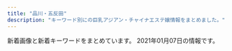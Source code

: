 ```yaml
---
title: "品川・五反田"
description: "キーワード別にの巨乳アジアン・チャイナエステ嬢情報をまとめました。"
---
```


新着画像と新着キーワードをまとめています。
2021年01月07日の情報です。

<DmmAffiliateIns />
<KeywordTable
  shops={
    [
    {
        "station": "JR\u4e94\u53cd\u7530\u99c5\u897f\u53e3",
        "img_links": [
            "http://www.relax-cs.com/images/image-04.jpg",
            "http://www.relax-cs.com/css/nav/nav-006.jpg",
            "http://www.relax-cs.com/images/staff03.jpg",
            "http://www.relax-cs.com/images/staff10.jpg",
            "http://www.relax-cs.com/css/staff/staff007.jpg",
            "http://www.relax-cs.com/css/tdimg005.jpg",
            "http://www.relax-cs.com/css/nav/nav-003.jpg",
            "http://www.relax-cs.com/css/nav/change-003.jpg",
            "http://www.relax-cs.com/css/tdimg004.jpg",
            "http://www.relax-cs.com/css/top-change.jpg",
            "http://www.relax-cs.com/css/nav/change-006.jpg",
            "http://www.relax-cs.com/css/nav/nav-004.jpg",
            "http://www.relax-cs.com/css/nav/nav-007.jpg",
            "http://www.relax-cs.com/css/staff/staff01.jpg",
            "http://www.relax-cs.com/css/tdimg06.jpg",
            "http://www.relax-cs.com/images/image-07.jpg",
            "http://www.relax-cs.com/css/nav/nav-002.jpg",
            "http://www.relax-cs.com/css/keiraku-img02.jpg",
            "http://www.relax-cs.com/css/keiraku-img03.jpg",
            "http://www.relax-cs.com/css/nav/change-005.jpg",
            "http://www.relax-cs.com/images/image-3.jpg",
            "http://www.relax-cs.com/css/keiraku-img01.jpg",
            "http://www.relax-cs.com/css/nav/change-007.jpg",
            "http://www.relax-cs.com/css/progress-04.jpg",
            "http://www.relax-cs.com/css/tdimg03.jpg",
            "http://www.relax-cs.com/css/tdimg007.jpg",
            "http://www.relax-cs.com/css/progress-02.jpg",
            "http://www.relax-cs.com/images/staff007.jpg",
            "http://www.relax-cs.com/css/keiraku-img04.jpg",
            "http://www.relax-cs.com/css/nav/change-004.jpg",
            "http://www.relax-cs.com/css/staff/staff10.jpg",
            "http://www.relax-cs.com/images/image-05.jpg",
            "http://www.relax-cs.com/images/image-1.jpg",
            "http://www.relax-cs.com/css/nav/change-001.jpg",
            "http://www.relax-cs.com/css/nav/nav-005.jpg",
            "http://www.relax-cs.com/css/progress-03.jpg",
            "http://www.relax-cs.com/css/staff/staff02.jpg",
            "http://www.relax-cs.com/css/staff/staff06.jpg",
            "http://www.relax-cs.com/css/tdimg01.jpg",
            "http://www.relax-cs.com/images/image-6.jpg",
            "http://www.relax-cs.com/images/staff01.jpg",
            "http://www.relax-cs.com/css/progress-01.jpg",
            "http://www.relax-cs.com/images/image-2.jpg",
            "http://www.relax-cs.com/css/nav/nav-001.jpg",
            "http://www.relax-cs.com/css/tdimg02.jpg",
            "http://www.relax-cs.com/images/staff05.jpg",
            "http://www.relax-cs.com/css/nav/change-002.jpg"
        ],
        "url": "http://www.relax-cs.com/",
        "name": "\u30af\u30e9\u30ea\u30bb\u30fc\u30b8 \uff5eClary Sage\uff5e",
        "keywords": {
            "C": 8
        }
    },
    {
        "station": "JR\u4e94\u53cd\u7530\u99c5\u897f\u53e3",
        "keywords": {},
        "url": "https://loveraspberry.eei.jp/",
        "name": "\u7652\u3057\u30cf\u30a6\u30b9",
        "img_links": [
            "http://\u30a2\u30b8\u30a2\u30f3\u30a8\u30b9\u30c6.biz/images/88-31.jpg",
            "https://www.hatena.ne.jp/images/wwwridge/ok@2x.png",
            "http://b.hatena.ne.jp/images/v4/public/add/hatenabookmark_ios7.png",
            "http://momipara.jp/img/link/momi88.jpg",
            "http://b.hatena.ne.jp/images/v4/public/add/hatenabookmark_android.png",
            "https://www.hatena.ne.jp/images/wwwridge/ng@2x.png",
            "https://www.hatena.ne.jp/images/wwwridge/help@2x.png",
            "https://b.hatena.ne.jp/images/v4/public/add/hatenabookmark_android.png",
            "https://b.hatena.ne.jp/images/v4/public/add/hatenabookmark_ios7.png",
            "https://b.st-hatena.com/images/entry-button/button-only@2x.png"
        ]
    },
    {
        "station": "\u6238\u8d8a\u9280\u5ea7\u99c5",
        "img_links": [
            "http://lacure.link/images/r1.jpg",
            "http://lacure.link/images/asali.jpg",
            "http://lacure.link/images/sayuri.jpg",
            "http://lacure.link/images/kol.jpg",
            "http://lacure.link/images/g5.jpg",
            "http://lacure.link/images/r3.jpg",
            "http://lacure.link/images/news.png",
            "http://lacure.link/images/face.png",
            "http://lacure.link/images/top2.jpg",
            "http://lacure.link/images/s_staff.png",
            "http://lacure.link/images/kiki.jpg",
            "http://lacure.link/images/left3.png",
            "http://lacure.link/images/r5.jpg",
            "http://lacure.link/images/gb01.png",
            "http://lacure.link/images/zi.png",
            "http://lacure.link/images/g2.jpg",
            "http://lacure.link/images/r2.jpg",
            "http://lacure.link/images/g3.jpg",
            "http://lacure.link/images/r6.jpg",
            "http://lacure.link/images/g0.jpg",
            "http://lacure.link/images/s1.jpg",
            "http://lacure.link/images/g1.jpg",
            "http://lacure.link/images/g6.jpg",
            "http://lacure.link/images/yuki.jpg",
            "http://lacure.link/images/r4.jpg"
        ],
        "keywords": {},
        "url": "http://lacure.link/",
        "name": "\u30e9\u30ad\u30e5\u30a2"
    },
    {
        "station": "JR\u4e94\u53cd\u7530\u99c5\u6771\u53e3",
        "url": "http://www.relax-fuyou.info/",
        "name": "\u8299\u84c9\uff5e\u30d5\u30e8\u30a6\uff5e",
        "keywords": {
            "84": 5,
            "90": 2,
            "88": 3,
            "86": 2,
            "G": 1,
            "D": 5,
            "C": 3,
            "E": 5,
            "87": 2
        },
        "img_links": [
            "http://www.relax-fuyou.info/img/sta17.jpg",
            "http://www.relax-fuyou.info/img/st10.jpg",
            "http://www.relax-fuyou.info/img/st11.jpg",
            "http://www.relax-fuyou.info/img/sta8.jpg",
            "http://www.relax-fuyou.info/img/st141.jpg",
            "http://www.relax-fuyou.info/img/st5.jpg",
            "http://www.relax-fuyou.info/img/st7.jpg",
            "http://www.relax-fuyou.info/img/st181.jpg",
            "http://www.relax-fuyou.info/img/st110.jpg",
            "http://www.relax-fuyou.info/img/st42.jpg",
            "http://www.relax-fuyou.info/img/r9.jpg",
            "http://www.relax-fuyou.info/img/top.jpg",
            "http://www.relax-fuyou.info/img/st17.jpg",
            "http://www.relax-fuyou.info/img/st150.jpg",
            "http://www.relax-fuyou.info/img/st201.jpg",
            "http://www.relax-fuyou.info/img/sta5.jpg",
            "http://www.relax-fuyou.info/img/st191.jpg",
            "http://www.relax-fuyou.info/img/sta18.jpg",
            "http://www.relax-fuyou.info/img/st161.jpg",
            "http://www.relax-fuyou.info/img/sta15.jpg",
            "http://www.relax-fuyou.info/img/st171.jpg",
            "http://www.relax-fuyou.info/img/st160.jpg",
            "http://www.relax-fuyou.info/img/st8.jpg",
            "http://www.relax-fuyou.info/img/sta20.jpg",
            "http://www.relax-fuyou.info/img/sta1.jpg",
            "http://www.relax-fuyou.info/img/st72.jpg",
            "http://www.relax-fuyou.info/img/st140.jpg",
            "http://www.relax-fuyou.info/img/st1.jpg",
            "http://www.relax-fuyou.info/img/st71.jpg",
            "http://www.relax-fuyou.info/img/sta16.jpg",
            "http://www.relax-fuyou.info/img/st41.jpg",
            "http://www.relax-fuyou.info/img/sta19.jpg"
        ]
    },
    {
        "img_links": [
            "http://p-fly.work/images/news.jpg",
            "http://p-fly.work/images/line.png",
            "http://p-fly.work/images/int1.jpg",
            "http://p-fly.work/images/b1.jpg",
            "http://p-fly.work/images/sys4.png",
            "http://p-fly.work/img/yuyu1.jpg",
            "http://p-fly.work/staff/yuyu.jpg",
            "http://p-fly.work/images/9.jpg",
            "http://p-fly.work/images/b2.jpg",
            "http://p-fly.work/images/tr.jpg",
            "http://p-fly.work/images/staff_t.png",
            "http://p-fly.work/staff/mai.jpg",
            "http://p-fly.work/images/interior_t.png",
            "http://p-fly.work/images/7.jpg",
            "http://p-fly.work/images/12.jpg",
            "http://p-fly.work/staff/kiki.jpg",
            "http://p-fly.work/img/mai1.jpg",
            "http://p-fly.work/images/int2.png",
            "http://p-fly.work/images/sys3.jpg",
            "http://p-fly.work/images/head.png",
            "http://p-fly.work/staff/sara.jpg",
            "http://p-fly.work/images/b3.jpg",
            "http://p-fly.work/img/kiki1.jpg",
            "http://p-fly.work/images/sys1.jpg",
            "http://p-fly.work/images/mobile.jpg",
            "http://p-fly.work/images/1.jpg",
            "http://p-fly.work/images/sys2.jpg",
            "http://p-fly.work/images/ac1.jpg",
            "http://p-fly.work/img/sara1.jpg"
        ],
        "station": "JR\u4e94\u53cd\u7530\u99c5\u897f\u53e3",
        "name": "\u7d2b\u306e\u8776",
        "url": "http://p-fly.work/",
        "keywords": {}
    },
    {
        "station": "JR\u4e94\u53cd\u7530\u99c5\u897f\u53e3",
        "keywords": {
            "86": 2,
            "E": 8,
            "88": 2,
            "87": 4,
            "85": 2
        },
        "url": "http://es-mirei.com/",
        "name": "\u7f8e\u4f36",
        "img_links": [
            "http://es-mirei.com/images/store/02.jpg",
            "http://es-mirei.com/staffPhoto/b20170728165256.jpg",
            "http://es-mirei.com/staffPhoto/b20170908125528.jpg",
            "http://es-mirei.com/images/noImg.jpg",
            "http://es-mirei.com/staffPhoto/b20170911152129.jpg",
            "http://es-mirei.com/staffPhoto/s20180209180323.jpg",
            "http://es-mirei.com/images/store/05.jpg",
            "http://es-mirei.com/images/s3Slider1Images/01.jpg",
            "http://es-mirei.com/images/s3Slider1Images/03.jpg",
            "http://es-mirei.com/staffPhoto/b20180209180323.jpg",
            "http://es-mirei.com/staffPhoto/s20170911152114.jpg",
            "http://es-mirei.com/staffPhoto/b20180613122502.jpg",
            "http://es-mirei.com/staffPhoto/s20170728165256.jpg",
            "http://es-mirei.com/images/s3Slider1Images/02.jpg",
            "http://es-mirei.com/images/store/01.jpg",
            "http://es-mirei.com/staffPhoto/b20170728165302.jpg",
            "http://es-mirei.com/staffPhoto/s20170911152129.jpg",
            "http://es-mirei.com/images/store/04.jpg",
            "http://es-mirei.com/images/returnStaffBtn.png",
            "http://es-mirei.com/images/store/03.jpg",
            "http://es-mirei.com/staffPhoto/s20170728165302.jpg",
            "http://es-mirei.com/images/store/06.jpg",
            "http://es-mirei.com/staffPhoto/b20170911152114.jpg",
            "http://es-mirei.com/staffPhoto/s20170728165536.jpg",
            "http://es-mirei.com/staffPhoto/s20180613122502.jpg",
            "http://es-mirei.com/staffPhoto/b20170728165536.jpg",
            "http://es-mirei.com/staffPhoto/s20170908125528.jpg"
        ]
    },
    {
        "img_links": [
            "http://www.kenkou-house.info/img/s33.jpg",
            "http://www.kenkou-house.info/img/play.png",
            "http://www.kenkou-house.info/img/bottmo-left.png",
            "http://www.kenkou-house.info/img/s15.jpg",
            "http://www.kenkou-house.info/img/s.png",
            "http://www.kenkou-house.info/img/s7.jpg",
            "http://www.kenkou-house.info/img/s61.jpg",
            "http://www.kenkou-house.info/img/s12.jpg",
            "http://www.kenkou-house.info/img/s91.jpg",
            "http://www.kenkou-house.info/img/s14.jpg",
            "http://www.kenkou-house.info/img/m5.png",
            "http://www.kenkou-house.info/img/s13.jpg",
            "http://www.kenkou-house.info/img/m1.png",
            "http://www.kenkou-house.info/img/m3.png",
            "http://www.kenkou-house.info/img/s1.jpg",
            "http://www.kenkou-house.info/img/Himawari_160_45.png",
            "http://www.kenkou-house.info/img/s4.jpg",
            "http://www.kenkou-house.info/img/Himawari_468_60.png",
            "http://www.kenkou-house.info/img/m7.png",
            "http://www.kenkou-house.info/img/door.png",
            "http://www.kenkou-house.info/img/m6.png",
            "http://www.kenkou-house.info/img/s11.jpg",
            "http://www.kenkou-house.info/img/s22.jpg",
            "http://www.kenkou-house.info/img/Himawari_200_40.png",
            "http://www.kenkou-house.info/img/s21.jpg",
            "http://www.kenkou-house.info/img/s16.jpg",
            "http://www.kenkou-house.info/img/body-.png",
            "http://www.kenkou-house.info/img/m4.png",
            "http://www.kenkou-house.info/img/Himawari_88_31.png",
            "http://www.kenkou-house.info/img/s20.jpg",
            "http://www.kenkou-house.info/img/m2.png",
            "http://www.kenkou-house.info/img/head.png",
            "http://www.kenkou-house.info/img/s17.jpg",
            "http://www.kenkou-house.info/img/bottmo-ritght.png",
            "http://www.kenkou-house.info/img/m8.png"
        ],
        "keywords": {
            "C": 8
        },
        "url": "http://www.kenkou-house.info/",
        "name": "\u3072\u307e\u308f\u308a",
        "station": "JR\u4e94\u53cd\u7530\u99c5\u6771\u53e3"
    },
    {
        "img_links": [
            "https://tsukiwa.info/img/staff/2106DD3F-7D85-42EC-8B2D-132895EFEE67.jpeg",
            "https://tsukiwa.info/img/news1.png",
            "https://tsukiwa.info/img/bar_profile.png",
            "https://tsukiwa.info/img/staff/sara243.jpg",
            "https://tsukiwa.info/img/staff/rumi2.jpg",
            "https://tsukiwa.info/img/staff/g12.jpg",
            "https://tsukiwa.info/img/staff/ana202012.jpg",
            "https://tsukiwa.info/img/staff/yuri001.jpg",
            "https://tsukiwa.info/img/staff/sara244.jpg",
            "https://tsukiwa.info/img/top_map.jpg",
            "https://tsukiwa.info/img/staff/mika03.jpg",
            "https://tsukiwa.info/img/staff/risa011.jpg",
            "https://tsukiwa.info/img/staff/sara242.jpg",
            "https://tsukiwa.info/img/staff/g121.jpg",
            "https://tsukiwa.info/img/staff/sara241.jpg",
            "https://tsukiwa.info/img/staff/rui2.jpg",
            "https://tsukiwa.info/img/staff/ami11.jpg",
            "https://tsukiwa.info/img/staff/mimi20202.jpg",
            "https://tsukiwa.info/img/staff/ruru1.jpg",
            "https://tsukiwa.info/img/bar_gallery.png",
            "https://tsukiwa.info/img/staff/rumi04.jpg",
            "https://tsukiwa.info/img/event/camp03.jpg",
            "https://tsukiwa.info/img/staff/mimi202012.jpg",
            "https://tsukiwa.info/img/bar_staff.png",
            "https://tsukiwa.info/img/staff/mimi01.jpg",
            "https://tsukiwa.info/img/staff/risa02.jpg",
            "https://tsukiwa.info/img/pickupGirl.png",
            "https://tsukiwa.info/img/news3.png",
            "https://tsukiwa.info/img/staff/no_image.jpg",
            "https://tsukiwa.info/img/staff/koko3.jpg",
            "https://tsukiwa.info/img/staff/mika05.jpg",
            "https://tsukiwa.info/img/staff/rui1.jpg",
            "https://tsukiwa.info/img/staff_top/20201219_2.jpg",
            "https://tsukiwa.info/img/staff/rumi02.jpg",
            "https://tsukiwa.info/img/staff/DADEBD01-F5CA-46C7-927F-3E3A3F3038AB.jpeg",
            "https://tsukiwa.info/img/staff/2E3C537C-38BC-4549-894E-B9C32DC069BA.jpeg",
            "https://tsukiwa.info/img/staff_top/20201219_1.jpg",
            "https://tsukiwa.info/img/akusesu-top0.jpg",
            "https://tsukiwa.info/img/bar_top1.png"
        ],
        "url": "https://tsukiwa.info/",
        "station": "JR\u4e94\u53cd\u7530\u99c5\u897f\u53e3",
        "keywords": {
            "\u30bb\u30af\u30b7\u30fc": 16
        },
        "name": "\u6708\u306e\u548c"
    },
    {
        "station": "JR\u4e94\u53cd\u7530\u99c5\u897f\u53e3",
        "url": "http://hi-msg.com/tonpoh/",
        "img_links": [
            "http://hi-msg.com/tonpoh/images/p-13.jpg",
            "http://hi-msg.com/tonpoh/images/p-4.jpg",
            "http://hi-msg.com/tonpoh/images/p-13-1.jpg",
            "http://hi-msg.com/tonpoh/images/ll.png",
            "http://hi-msg.com/tonpoh/images/p-10.jpg",
            "http://hi-msg.com/tonpoh/images/s8.png",
            "http://hi-msg.com/tonpoh/images/p-12-1.jpg",
            "http://hi-msg.com/tonpoh/images/s1.png",
            "http://hi-msg.com/tonpoh/images/line.png",
            "http://hi-msg.com/tonpoh/images/p-7-1.jpg",
            "http://hi-msg.com/tonpoh/images/p-8-1.jpg",
            "http://hi-msg.com/tonpoh/images/p-9-1.jpg",
            "http://hi-msg.com/tonpoh/images/fla-3.png",
            "http://hi-msg.com/tonpoh/images/p-7.jpg",
            "http://hi-msg.com/tonpoh/images/p-2.jpg",
            "http://hi-msg.com/tonpoh/images/botton.png",
            "http://hi-msg.com/tonpoh/images/p-8.jpg",
            "http://hi-msg.com/tonpoh/images/p-10-1.jpg",
            "http://hi-msg.com/tonpoh/images/p-12.jpg",
            "http://hi-msg.com/tonpoh/images/tit-staff.png",
            "http://hi-msg.com/tonpoh/images/s6.png",
            "http://hi-msg.com/tonpoh/images/p-14-1.jpg",
            "http://hi-msg.com/tonpoh/images/fla.png",
            "http://hi-msg.com/tonpoh/images/p-11-1.jpg",
            "http://hi-msg.com/tonpoh/images/fla-1.png",
            "http://hi-msg.com/tonpoh/images/p-6-1.jpg",
            "http://hi-msg.com/tonpoh/images/p-0.jpg",
            "http://hi-msg.com/tonpoh/images/tit-sys.png",
            "http://hi-msg.com/tonpoh/images/p-1.jpg",
            "http://hi-msg.com/tonpoh/images/s4.jpg",
            "http://hi-msg.com/tonpoh/images/s5.png",
            "http://hi-msg.com/tonpoh/images/s9.png",
            "http://hi-msg.com/tonpoh/images/no.png",
            "http://hi-msg.com/tonpoh/images/p-9.jpg",
            "http://hi-msg.com/tonpoh/images/l.png",
            "http://hi-msg.com/tonpoh/images/p-6.jpg",
            "http://hi-msg.com/tonpoh/images/p-14.jpg",
            "http://hi-msg.com/tonpoh/images/p-5.jpg",
            "http://hi-msg.com/tonpoh/images/p-11.jpg"
        ],
        "keywords": {},
        "name": "\u30c8\u30f3\u30dd\u30fc"
    },
    {
        "keywords": {
            "83": 5,
            "82": 5,
            "85": 5,
            "86": 5,
            "87": 10,
            "88": 20
        },
        "img_links": [],
        "station": "JR\u4e94\u53cd\u7530\u99c5\u897f\u53e3",
        "url": "https://asukabiryou.wixsite.com/website",
        "name": "\u3042\u3059\u304b\u7f8e\u7642"
    },
    {
        "station": "JR\u54c1\u5ddd\u99c5\u9ad8\u8f2a\u53e3",
        "name": "\u30d5\u30ed\u30fc\u30e9",
        "url": "http://f-aroma.info/",
        "keywords": {
            "D": 18,
            "F": 2,
            "C": 10,
            "E": 4
        },
        "img_links": [
            "http://f-aroma.info/wp/wp-content/uploads/2017/07/hitomichan01.jpg",
            "http://f-aroma.info/wp/wp-content/uploads/2019/12/aewrstdyfugi.jpg",
            "http://f-aroma.info/wp/wp-content/uploads/2019/07/trdyfugiho.jpg",
            "http://f-aroma.info/wp/wp-content/uploads/2020/10/4w5e4r6tuygiho.jpg",
            "http://f-aroma.info/wp/wp-content/uploads/2018/12/ksmamamalala.jpg",
            "http://f-aroma.info/wp/wp-content/uploads/2017/08/nananananana.jpg",
            "http://f-aroma.info/wp/wp-content/uploads/2019/04/sahuisaioaa.jpg",
            "http://f-aroma.info/wp/wp-content/uploads/2017/11/huisahiusahiusa21.jpg",
            "http://f-aroma.info/wp/wp-content/themes/Butterfly2_ver_1_3/images/tel.png",
            "http://f-aroma.info/wp/wp-content/uploads/2018/04/joijsoijasasaa.jpg",
            "http://f-aroma.info/wp/wp-content/themes/Butterfly2_ver_1_3/images/call.png",
            "http://f-aroma.info/wp/wp-content/themes/Butterfly2_ver_1_3/event/top-img02.png",
            "http://f-aroma.info/wp/wp-content/uploads/2019/09/2a602101905d29ed1e80bee4c4c6b1c1.jpg",
            "http://f-aroma.info/wp/wp-content/uploads/2019/08/ersrdtyfugi.jpg",
            "http://f-aroma.info/wp/wp-content/uploads/2019/03/sahuisjoialsklma.jpg",
            "http://f-aroma.info/wp/wp-content/uploads/2019/09/erstdyfusa.jpg",
            "http://f-aroma.info/wp/wp-content/uploads/2017/11/uhiuhhuihiuhiusa121.jpg",
            "http://f-aroma.info/wp/wp-content/uploads/2018/11/smaskoasaa.jpg",
            "http://f-aroma.info/wp/wp-content/themes/Butterfly2_ver_1_3/event/top-img03.png",
            "http://f-aroma.info/wp/wp-content/uploads/2018/05/hsiojiolasa.jpg",
            "http://f-aroma.info/wp/wp-content/themes/Butterfly2_ver_1_3/images/room/1.jpg",
            "http://f-aroma.info/wp/wp-content/uploads/2018/01/sioaahso21.jpg",
            "http://f-aroma.info/wp/wp-content/themes/Butterfly2_ver_1_3/event/top-img01.png",
            "http://f-aroma.info/wp/wp-content/uploads/2019/09/serdtytfuygiuhosa.jpg"
        ]
    },
    {
        "name": "\u82b1\u8863",
        "station": "JR\u4e94\u53cd\u7530\u99c5",
        "keywords": {},
        "url": "http://hanagoromo.work/",
        "img_links": [
            "http://hanagoromo.work/interior_t.jpg",
            "http://hanagoromo.work/1.jpg",
            "http://hanagoromo.work/nana2.jpg",
            "http://hanagoromo.work/mio1.jpg",
            "http://hanagoromo.work/yuna1.jpg",
            "http://hanagoromo.work/rie1.jpg",
            "http://hanagoromo.work/miyuki1.jpg",
            "http://hanagoromo.work/b1.jpg",
            "http://hanagoromo.work/b2.jpg",
            "http://hanagoromo.work/interior1.jpg",
            "http://hanagoromo.work/main_top.jpg",
            "http://hanagoromo.work/yuna2.jpg",
            "http://hanagoromo.work/3.jpg",
            "http://hanagoromo.work/hitomi2.jpg",
            "http://hanagoromo.work/ai3.jpg",
            "http://hanagoromo.work/ta.png",
            "http://hanagoromo.work/staff_t.jpg",
            "http://hanagoromo.work/mens-esthe1.png",
            "http://hanagoromo.work/2.jpg",
            "http://hanagoromo.work/mio.jpg",
            "http://hanagoromo.work/s1.png",
            "http://hanagoromo.work/4.jpg",
            "http://hanagoromo.work/b3.jpg",
            "http://hanagoromo.work/112.jpg",
            "http://hanagoromo.work/yumi1.jpg",
            "http://hanagoromo.work/tina2.jpg",
            "http://hanagoromo.work/mio2.jpg",
            "http://hanagoromo.work/sys.jpg",
            "http://hanagoromo.work/6.jpg",
            "http://hanagoromo.work/nana.jpg",
            "http://hanagoromo.work/miyuki.jpg",
            "http://hanagoromo.work/rina2.jpeg",
            "http://hanagoromo.work/hitomi1.jpg",
            "http://hanagoromo.work/yumi.jpg",
            "http://hanagoromo.work/hitomi.jpg",
            "http://hanagoromo.work/ai2.jpg",
            "http://hanagoromo.work/int2.jpg",
            "http://hanagoromo.work/tina.jpg",
            "http://hanagoromo.work/rina1.jpeg",
            "http://hanagoromo.work/nana1.jpg",
            "http://hanagoromo.work/head.jpg"
        ]
    },
    {
        "name": "\u9577\u697d",
        "url": "https://www.a-side.com/chouraku/",
        "keywords": {
            "\u5de8\u4e73": 1,
            "\u4e73": 1,
            "C": 1
        },
        "station": "JR\u4e94\u53cd\u7530\u99c5\u897f\u53e3",
        "img_links": [
            "https://img.a-side.com/photo/koko/16032/thumb.jpg",
            "https://static.a-side.com/photo/shop/33915/list.jpg",
            "https://www.a-side.com/chouraku/staff/mayumi/index.jpg",
            "https://static.a-side.com/photo/shop/35170/list.jpg",
            "https://static.a-side.com/photo/shop/34669/list.jpg",
            "https://www.a-side.com/chouraku/staff/yui/index.jpg",
            "https://img.a-side.com/photo/premium/20210101/27898_02_top1.jpg",
            "https://www.a-side.com/chouraku/staff/yuu/index.jpg",
            "https://static.a-side.com/photo/shop/34768/list.jpg",
            "https://img.a-side.com/photo/digicame/20210101/20991_01.jpg",
            "https://static.a-side.com/photo/shop/35020/list.jpg",
            "https://www.a-side.com/chouraku/staff/yuri/index.jpg",
            "https://img.a-side.com/photo/premium/20210104/34987_01_top2.jpg",
            "https://www.a-side.com/chouraku/staff/momo/index.jpg",
            "https://www.a-side.com/chouraku/images/info/photo04.jpg",
            "https://static.a-side.com/photo/shop/35132/list.jpg",
            "https://img.a-side.com/photo/koko/24600/thumb.jpg",
            "https://img.a-side.com/photo/digicame/20201228/15122_02.jpg",
            "https://www.a-side.com/chouraku/staff/yuki/index.jpg",
            "https://img.a-side.com/photo/weekly/20210101/top.jpg",
            "https://static.a-side.com/photo/shop/33321/list.jpg",
            "https://www.a-side.com/chouraku/images/coupon/presented.png",
            "https://www.a-side.com/chouraku/images/line.jpg",
            "https://www.a-side.com/chouraku/images/moved.jpg",
            "https://www.a-side.com/chouraku/staff/miki/index.jpg",
            "https://img.a-side.com/photo/premium/20201228/34965_01_sp.jpg",
            "https://www.a-side.com/chouraku/staff/aiko/index.jpg",
            "https://img.a-side.com/photo/premium/20201231/33649_01_sp.jpg",
            "https://static.a-side.com/photo/shop/34512/list.jpg",
            "https://www.a-side.com/chouraku/images/covergirl.jpg",
            "https://www.a-side.com/chouraku/staff/emi/index.jpg",
            "https://www.a-side.com/chouraku/images/ticket.jpg",
            "https://www.a-side.com/chouraku/staff/yuyu/index.jpg",
            "https://static.a-side.com/photo/shop/35018/list.jpg",
            "https://img.a-side.com/photo/digicame/20210101/20991_02.jpg",
            "https://www.a-side.com/chouraku/staff/miho/index.jpg",
            "https://img.a-side.com/photo/premium/20210101/27898_02_top2.jpg",
            "https://static.a-side.com/photo/shop/35149/list.jpg",
            "https://img.a-side.com/photo/digicame/20201228/19987_02.jpg",
            "https://img.a-side.com/photo/premium/20210106/18452_01_top2.jpg",
            "https://www.a-side.com/chouraku/images/top-info201812.jpg",
            "https://static.a-side.com/photo/shop/24050/list.jpg",
            "https://static.a-side.com/photo/shop/33708/list.jpg",
            "https://www.a-side.com/include/img/top/button_twitter.png",
            "https://www.a-side.com/chouraku/staff/yuka/index.jpg",
            "https://www.a-side.com/chouraku/staff/coco/index.jpg",
            "https://img.a-side.com/photo/premium/20210101/27898_01_sp.jpg",
            "https://img.a-side.com/photo/digicame/20210101/25785_02.jpg",
            "https://static.a-side.com/photo/shop/33796/list.jpg",
            "https://static.a-side.com/photo/shop/34987/list.jpg",
            "https://static.a-side.com/photo/shop/30430/list.jpg",
            "https://img.a-side.com/photo/premium/20201230/18452_01_sp.jpg",
            "https://www.a-side.com/chouraku/staff/ai/index.jpg",
            "https://static.a-side.com/photo/shop/34907/list.jpg",
            "https://static.a-side.com/photo/shop/33020/list.jpg",
            "https://www.a-side.com/chouraku/staff/yumi/index.jpg",
            "https://img.a-side.com/photo/premium/20201229/30040_01_sp.jpg",
            "https://img.a-side.com/photo/digicame/20210101/28058_04.jpg",
            "https://img.a-side.com/photo/premium/20210106/18452_01_top1.jpg",
            "https://www.a-side.com/chouraku/staff/mina/index.jpg",
            "https://www.a-side.com/chouraku/staff/ayumi/index.jpg",
            "https://www.a-side.com/chouraku/staff/mifi/index.jpg",
            "https://www.a-side.com/chouraku/staff/yuna/index.jpg",
            "https://static.a-side.com/photo/shop/34660/list.jpg",
            "https://static.a-side.com/photo/shop/34961/list.jpg",
            "https://img.a-side.com/photo/koko/32924/thumb.jpg",
            "https://www.a-side.com/chouraku/staff/ayaka/index.jpg",
            "https://www.a-side.com/chouraku/staff/moe/index.jpg",
            "https://img.a-side.com/photo/premium/20201229/16032_01_sp.jpg",
            "https://img.a-side.com/photo/premium/20210101/27898_02_sp.jpg",
            "https://www.a-side.com/chouraku/staff/aya/index.jpg",
            "https://www.a-side.com/chouraku/staff/mika/index.jpg",
            "https://www.a-side.com/chouraku/staff/rika/index.jpg",
            "https://static.a-side.com/photo/shop/19803/list.jpg",
            "https://www.a-side.com/chouraku/staff/andy/index.jpg",
            "https://www.a-side.com/chouraku/images/coupon/info.png",
            "https://static.a-side.com/photo/shop/34847/list.jpg",
            "https://www.a-side.com/chouraku/images/info/photo02.jpg",
            "https://img.a-side.com/photo/weekly/20210101/index.jpg",
            "https://www.a-side.com/chouraku/images/info/photo01.jpg",
            "https://static.a-side.com/photo/shop/34764/list.jpg",
            "https://img.a-side.com/photo/digicame/20201231/24528_01.jpg",
            "https://img.a-side.com/photo/koko/34987/thumb.jpg",
            "https://www.a-side.com/chouraku/staff/sayuri/index.jpg",
            "https://static.a-side.com/photo/shop/16032/list.jpg",
            "https://static.a-side.com/photo/shop/34644/list.jpg",
            "https://static.a-side.com/photo/shop/22869/list.jpg",
            "https://img.a-side.com/photo/digicame/20201228/31399_02.jpg",
            "https://www.a-side.com/chouraku/staff/mimi/index.jpg",
            "https://static.a-side.com/photo/shop/34965/list.jpg",
            "https://static.a-side.com/photo/shop/34970/list.jpg",
            "https://img.a-side.com/photo/index/20201201/34140.jpg",
            "https://img.a-side.com/photo/digicame/20210101/31406_01.jpg",
            "https://www.a-side.com/chouraku/images/info/photo03.jpg",
            "https://static.a-side.com/photo/shop/33596/list.jpg",
            "https://www.a-side.com/chouraku/staff/yui2/index.jpg",
            "https://img.a-side.com/photo/premium/20210104/34987_01_top1.jpg"
        ]
    },
    {
        "station": "JR\u4e94\u53cd\u7530\u99c5\u897f\u53e3",
        "url": "http://gotanda.pepper.jp/",
        "img_links": [
            "http://gotanda.pepper.jp/gotanda001.jpg",
            "http://gotanda.pepper.jp/m049.png",
            "http://gotanda.pepper.jp/m048.png",
            "http://gotanda.pepper.jp/m173.jpg",
            "http://gotanda.pepper.jp/20151109231038834554.jpg",
            "http://gotanda.pepper.jp/1-01.png",
            "http://gotanda.pepper.jp/m02272.jpg"
        ],
        "name": "\u4e94\u53cd\u7530\u30e1\u30c7\u30a3\u30ab\u30eb\u30a8\u30f3",
        "keywords": {}
    },
    {
        "station": "JR\u54c1\u5ddd\u99c5\u9ad8\u8f2a\u53e3",
        "img_links": [
            "http://www.kouroku-este.com/img/system/service02.jpg",
            "http://www.kouroku-este.com/img/system/service01.jpg",
            "http://www.kouroku-este.com/img/staff/eee/s-eee2.jpg",
            "http://www.kouroku-este.com/img/staff/aaa/aaa2.jpg",
            "http://www.kouroku-este.com/img/staff/ccc/ccc2.jpg",
            "http://www.kouroku-este.com/img/staff/aaa/aaa1.jpg",
            "http://www.kouroku-este.com/img/staff/fff/s-fff2.jpg",
            "http://www.kouroku-este.com/img/staff/bbb/bbb1.jpg",
            "http://www.kouroku-este.com/img/menu/info_r.jpg",
            "http://www.kouroku-este.com/img/top/listmark1.png",
            "http://www.kouroku-este.com/img/staff/ggg/ggg1.jpg",
            "http://www.kouroku-este.com/img/staff/fff/s-fff1.jpg",
            "http://www.kouroku-este.com/img/staff/ccc/ccc1.jpg",
            "http://www.kouroku-este.com/img/staff/eee/s-eee1.jpg"
        ],
        "keywords": {
            "C": 15
        },
        "name": "\u5eb7\u7984",
        "url": "http://www.kouroku-este.com/"
    },
    {
        "name": "\u30de\u30c3\u30b5\u30fc\u30b8\u306e\u5915\u6708",
        "keywords": {
            "C": 13
        },
        "url": "http://www.es-yuduki.com/",
        "station": "JR\u4e94\u53cd\u7530\u99c5\u897f\u53e3",
        "img_links": [
            "http://www.es-yuduki.com/css/staff02.jpg",
            "http://www.es-yuduki.com/css/head.jpg",
            "http://www.es-yuduki.com/css/staff02-b.jpg",
            "http://www.es-yuduki.com/css/nav/nav-006.jpg",
            "http://www.es-yuduki.com/css/progress07.jpg",
            "http://www.es-yuduki.com/css/nav/change-007.jpg",
            "http://www.es-yuduki.com/css/progress01.jpg",
            "http://www.es-yuduki.com/css/nav/change-0003.jpg",
            "http://www.es-yuduki.com/css/main-top05.png",
            "http://www.es-yuduki.com/css/nav/nav-005.jpg",
            "http://www.es-yuduki.com/css/nav/nav-001.jpg",
            "http://www.es-yuduki.com/css/progress08.jpg",
            "http://www.es-yuduki.com/css/nav/change-004.jpg",
            "http://www.es-yuduki.com/css/progress03.jpg",
            "http://www.es-yuduki.com/css/nav/nav-002.jpg",
            "http://www.es-yuduki.com/css/nav/change-001.jpg",
            "http://www.es-yuduki.com/css/nav/change-002.jpg",
            "http://www.es-yuduki.com/css/kanban.jpg",
            "http://www.es-yuduki.com/css/nav/nav-0003.jpg",
            "http://www.es-yuduki.com/css/nav/nav-007.jpg",
            "http://www.es-yuduki.com/css/progress02.jpg",
            "http://www.es-yuduki.com/css/progress05.jpg",
            "http://www.es-yuduki.com/css/nav/nav-004.jpg",
            "http://www.es-yuduki.com/css/nav/change-005.jpg",
            "http://www.es-yuduki.com/css/staff00.jpg",
            "http://www.es-yuduki.com/css/nav/change-006.jpg",
            "http://www.es-yuduki.com/css/staff03.jpg",
            "http://www.es-yuduki.com/css/staff01-b.jpg",
            "http://www.es-yuduki.com/css/progress04.jpg",
            "http://www.es-yuduki.com/css/progress06.jpg",
            "http://www.es-yuduki.com/css/staff01.jpg",
            "http://www.es-yuduki.com/css/coupon003.jpg",
            "http://www.es-yuduki.com/css/staff03-b.jpg"
        ]
    }
]
}
/>
<DmmAffiliateScript />
